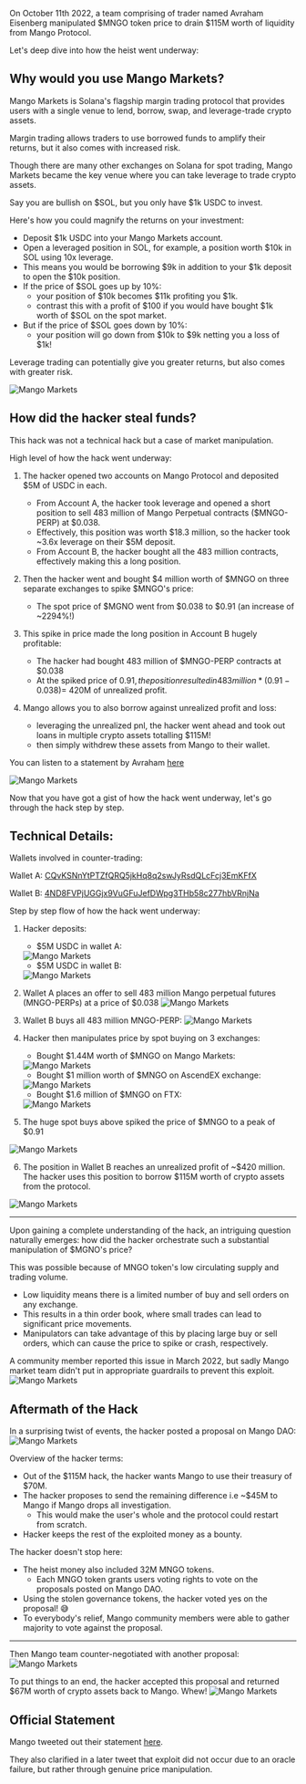 
<Cover
  src="/covers/mango.png"
  alt="Mango Markets"
  caption=""
/>

On October 11th 2022, a team comprising of trader named Avraham Eisenberg manipulated $MNGO token price to drain $115M worth of liquidity from Mango Protocol.

Let&apos;s deep dive into how the heist went underway:

## Why would you use Mango Markets?

Mango Markets is Solana's flagship margin trading protocol that provides users with a single venue to lend, borrow, swap, and leverage-trade crypto assets.

Margin trading allows traders to use borrowed funds to amplify their returns, but it also comes with increased risk.

Though there are many other exchanges on Solana for spot trading, Mango Markets became the key venue where you can take leverage to trade crypto assets.

Say you are bullish on $SOL, but you only have $1k USDC to invest.

Here's how you could magnify the returns on your investment:
- Deposit $1k USDC into your Mango Markets account.
- Open a leveraged position in SOL, for example, a position worth $10k in SOL using 10x leverage.
- This means you would be borrowing $9k in addition to your $1k deposit to open the $10k position.
- If the price of $SOL goes up by 10%:
    - your position of $10k becomes $11k profiting you $1k.
    - contrast this with a profit of $100 if you would have bought $1k worth of $SOL on the spot market.
- But if the price of $SOL goes down by 10%:
    - your position will go down from $10k to $9k netting you a loss of $1k!

Leverage trading can potentially give you greater returns, but also comes with greater risk.

<Image src="/content/mango/mango1.png" alt="Mango Markets" width={500} height={500} className="mx-auto" />

## How did the hacker steal funds?
This hack was not a technical hack but a case of market manipulation.

High level of how the hack went underway:

1. The hacker opened two accounts on Mango Protocol and deposited $5M of USDC in each.
    - From Account A, the hacker took leverage and opened a short position to sell 483 million of Mango Perpetual contracts ($MNGO-PERP) at $0.038.
    - Effectively, this position was worth $18.3 million, so the hacker took ~3.6x leverage on their $5M deposit.
    - From Account B, the hacker bought all the 483 million contracts, effectively making this a long position.

2. Then the hacker went and bought $4 million worth of $MNGO on three separate exchanges to spike $MNGO's price: 
    - The spot price of $MGNO went from $0.038 to $0.91 (an increase of ~2294%!)

3. This spike in price made the long position in Account B hugely profitable:

    - The hacker had bought 483 million of $MNGO-PERP contracts at $0.038
    - At the spiked price of $0.91, the position resulted in 483 million*(0.91 - 0.038) = ~$420M of unrealized profit.

4. Mango allows you to also borrow against unrealized profit and loss:

    - leveraging the unrealized pnl, the hacker went ahead and took out loans in multiple crypto assets totalling $115M!
    - then simply withdrew these assets from Mango to their wallet.

You can listen to a statement by Avraham [here](https://www.youtube.com/watch?v=e-y4WmrndQ4)

<Image src="/content/mango/mango2.png" alt="Mango Markets" width={500} height={500} className="mx-auto" />

Now that you have got a gist of how the hack went underway, let's go through the hack step by step.

## Technical Details:

Wallets involved in counter-trading:

Wallet A: [CQvKSNnYtPTZfQRQ5jkHq8q2swJyRsdQLcFcj3EmKFfX](https://solscan.io/account/CQvKSNnYtPTZfQRQ5jkHq8q2swJyRsdQLcFcj3EmKFfX)

Wallet B: [4ND8FVPjUGGjx9VuGFuJefDWpg3THb58c277hbVRnjNa](https://solscan.io/account/4ND8FVPjUGGjx9VuGFuJefDWpg3THb58c277hbVRnjNa)

Step by step flow of how the hack went underway:
1. Hacker deposits:
    - $5M USDC in wallet A:
    <Image src="/content/mango/mango3.png" alt="Mango Markets" width={500} height={500} className="mx-auto" />

    - $5M USDC in wallet B:
    <Image src="/content/mango/mango4.png" alt="Mango Markets" width={500} height={500} className="mx-auto" />

2. Wallet A places an offer to sell 483 million Mango perpetual futures (MNGO-PERPs) at a price of $0.038
    <Image src="/content/mango/mango5.png" alt="Mango Markets" width={500} height={500} className="mx-auto" />

3. Wallet B buys all 483 million MNGO-PERP:
    <Image src="/content/mango/mango6.png" alt="Mango Markets" width={500} height={500} className="mx-auto" />

4. Hacker then manipulates price by spot buying on 3 exchanges:
    - Bought $1.44M worth of $MNGO on Mango Markets:
    <Image src="/content/mango/mango7.png" alt="Mango Markets" width={500} height={500} className="mx-auto" />

    - Bought $1 million worth of $MNGO on AscendEX exchange:
    <Image src="/content/mango/mango8.png" alt="Mango Markets" width={500} height={500} className="mx-auto" />

    - Bought $1.6 million of $MNGO on FTX:
    <Image src="/content/mango/mango9.png" alt="Mango Markets" width={500} height={500} className="mx-auto" />

5. The huge spot buys above spiked the price of $MNGO to a peak of $0.91
<Image src="/content/mango/mango10.png" alt="Mango Markets" width={500} height={500} className="mx-auto" />

6. The position in Wallet B reaches an unrealized profit of ~$420 million. The hacker uses this position to borrow $115M worth of crypto assets from the protocol.
<Image src="/content/mango/mango11.png" alt="Mango Markets" width={500} height={500} className="mx-auto" />

<hr />

Upon gaining a complete understanding of the hack, an intriguing question naturally emerges: how did the hacker orchestrate such a substantial manipulation of $MGNO's price?

This was possible because of MNGO token&apos;s low circulating supply and trading volume.
- Low liquidity means there is a limited number of buy and sell orders on any exchange.
- This results in a thin order book, where small trades can lead to significant price movements.
- Manipulators can take advantage of this by placing large buy or sell orders, which can cause the price to spike or crash, respectively.

A community member reported this issue in March 2022, but sadly Mango market team didn't put in appropriate guardrails to prevent this exploit.
<Image src="/content/mango/mango12.png" alt="Mango Markets" width={500} height={500} className="mx-auto" />

## Aftermath of the Hack

In a surprising twist of events, the hacker posted a proposal on Mango DAO:
<Image src="/content/mango/mango13.png" alt="Mango Markets" width={500} height={500} className="mx-auto" />

Overview of the hacker terms:

- Out of the $115M hack, the hacker wants Mango to use their treasury of $70M.
- The hacker proposes to send the remaining difference i.e ~$45M to Mango if Mango drops all investigation.
    - This would make the user's whole and the protocol could restart from scratch.
- Hacker keeps the rest of the exploited money as a bounty.

The hacker doesn't stop here:
- The heist money also included 32M MNGO tokens.
    - Each MNGO token grants users voting rights to vote on the proposals posted on Mango DAO.
- Using the stolen governance tokens, the hacker voted yes on the proposal! 😅
- To everybody's relief, Mango community members were able to gather majority to vote against the proposal.

<hr />

Then Mango team counter-negotiated with another proposal:
<Image src="/content/mango/mango14.png" alt="Mango Markets" width={500} height={500} className="mx-auto" />

To put things to an end, the hacker accepted this proposal and returned $67M worth of crypto assets back to Mango. Whew!
<Image src="/content/mango/mango15.png" alt="Mango Markets" width={500} height={500} className="mx-auto" />

## Official Statement
Mango tweeted out their statement [here](https://x.com/mangomarkets/status/1580053208130801664).

They also clarified in a later tweet that exploit did not occur due to an oracle failure, but rather through genuine price manipulation.
